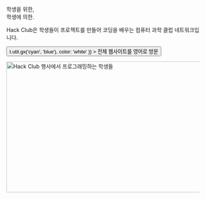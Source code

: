 
<Container variant="copy">

<Heading as="h1">
  학생을 위한,  <br />
  학생에 의한.
</Heading>

Hack Club은 학생들이 프로젝트를 만들어 코딩을 배우는 컴퓨터 과학 클럽 네트워크입니다.

<p>
  <Button
    as="a"
    href="https://hackclub.com/?ref=kr"
    variant="ctaLg"
    sx={{
      backgroundImage: t => t.util.gx('cyan', 'blue'),
      color: 'white'
    }}
  >
    전체 웹사이트를 영어로 방문
  </Button>
</p>

<img
  alt="Hack Club 행사에서 프로그래밍하는 학생들"
  src="https://cloud-lapsqbi7m-hack-club-bot.vercel.app/0assemble.jpg"
  width="512"
  height="341"
/>

</Container>
